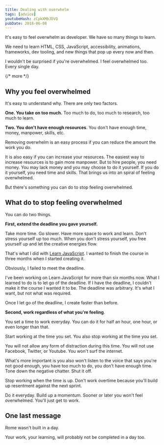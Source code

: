 ```yaml
---
title: Dealing with overwhelm
tags: [advice]
youtubeHash: zCpkXMbJDVQ
pubDate: 2018-06-08
---
```


It's easy to feel overwhelm as developer. We have so many things to learn.

We need to learn HTML, CSS, JavaScript, accessibility, animations, frameworks, dev tooling, and new things that pop up every now and then.

I wouldn't be surprised if you're overwhelmed. I feel overwhelmed too. Every single day.

{/* more */}

## Why you feel overwhelmed

It's easy to understand why. There are only two factors.

**One. You take on too much.** Too much to do, too much to research, too much to learn.

**Two. You don't have enough resources**. You don't have enough time, money, manpower, skills, etc.

Removing overwhelm is an easy process if you can reduce the amount the work you do.

It is also easy if you can increase your resources. The easiest way to increase resources is to gain more manpower. But to hire people, you need money. You may lack money and you may choose to do it yourself. If you do it yourself, you need time and skills. That brings us into an spiral of feeling overwhelmed.

But there's something you can do to stop feeling overwhelmed.

## What do to stop feeling overwhelmed

You can do two things.

**First, extend the deadline you gave yourself.**

Take more time. Go slower. Have more space to work and learn. Don't stress yourself up too much. When you don't stress yourself, you free yourself up and let the creative energies flow.

That's what I did with [Learn JavaScript](https://learnjavascript.today). I wanted to finish the course in three months when I started creating it.

Obviously, I failed to meet the deadline.

I've been working on Learn JavaScript for more than six months now. What I learned to do is to let go of the deadline. If I have the deadline, I couldn't make it the course I wanted it to be. The deadline was arbitrary. It's what I want, but not what was required.

Once I let go of the deadline, I create faster than before.

**Second, work regardless of what you're feeling**.

You set a time to work everyday. You can do it for half an hour, one hour, or even longer than that.

Start working at the time you set. You also stop working at the time you set.

You will not allow any form of distraction during this time. You will not use Facebook, Twitter, or Youtube. You won't surf the internet.

What's more important is you also won't listen to the voice that says you're not good enough, you have too much to do, you don't have enough time. Tone down the negative chatter. Shut it off.

Stop working when the time is up. Don't work overtime because you'll build up resentment against the next sprint.

Do it everyday. Build up a momentum. Sooner or later you won't feel overwhelmed. You'll just get to work.

## One last message

Rome wasn't built in a day.

Your work, your learning, will probably not be completed in a day too.
